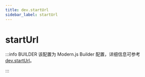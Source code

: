```yaml
---
title: dev.startUrl
sidebar_label: startUrl
---
```

# startUrl

:::info BUILDER
该配置为 Modern.js Builder 配置，详细信息可参考 [dev.startUrl](https://modernjs.dev/builder/api/config-dev.html#dev-starturl)。

:::


<Main />
